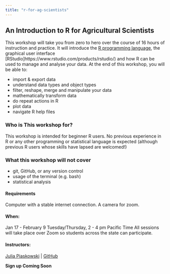 ```yaml
---
title: "r-for-ag-scientists"
---
```


## An Introduction to R for Agricultural Scientists

This workshop will take you from zero to hero over the course of 16 hours of instruction and practice. It will introduce the [R programming language](https://www.r-project.org/), the graphical user interface [RStudio]https://www.rstudio.com/products/rstudio/) and how R can be used to manage and analyse your data. At the end of this workshop, you will be able to: 

* import & export data
* understand data types and object types
* filter, reshape, merge and manipulate your data
* mathematically transform data
* do repeat actions in R
* plot data
* navigate R help files

### Who is This workshop for? 

This workshop is intended for beginner R users. No previous experience in R or any other programming or statistical language is expected (although previous R users whose skills have lapsed are welcomed!) 

### What this workshop will not cover

* git, GitHub, or any version control
* usage of the terminal (e.g. bash)
* statistical analysis

#### Requirements

Computer with a stable internet connection. A camera for zoom. 

#### When: 

Jan 17 - February 9
Tuesday/Thursday, 2 - 4 pm Pacific Time
All sessions will take place over Zoom so students across the state can participate. 

#### Instructors:

[Julia Piaskowski](https://jpiaskowski.gitlab.io/) | [GitHub](https://github.com/jpiaskowski) 


**Sign up Coming Soon**


